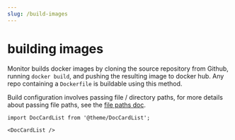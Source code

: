 ```yaml
---
slug: /build-images
---
```


# building images

Monitor builds docker images by cloning the source repository from Github, running `docker build`,
and pushing the resulting image to docker hub. Any repo containing a `Dockerfile` is buildable using this method.

Build configuration involves passing file / directory paths,
for more details about passing file paths, see the [file paths doc](/file-paths).

```mdx-code-block
import DocCardList from '@theme/DocCardList';

<DocCardList />
```